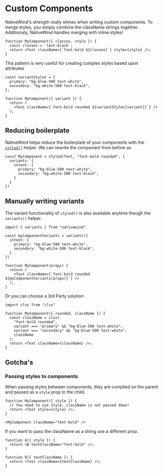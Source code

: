 # Custom Components

NativeWind's strength really shines when writing custom components. To merge styles, you simply combine the className strings together. Additionaly, NativeWind handles merging with inline styles!

```tsx
function MyComponent({ classes, style }) {
  const classes = `text-black`;
  return <Text className={`font-bold ${classes}`} style={style} />;
}
```

This pattern is very useful for creating complex styles based upon attributes

```tsx
const variantStyles = {
  primary: "bg-blue-500 text-white",
  secondary: "bg-white-500 text-black",
};

function MyComponent({ variant }) {
  return (
    <Text className={`font-bold rounded ${variantStyles[variant]}`} />
  );
}
```

## Reducing boilerplate

NativeWind helps reduce the boilerplate of your components with the [`styled()`](../api/styled) helper. We can rewrite the component from before as

```tsx
const MyComponent = styled(Text, "font-bold rounded", {
  variants: {
    intent: {
      primary: "bg-blue-500 text-white",
      secondary: "bg-white-500 text-black",
    }
  }
})
```

## Manually writing variants

The variant functionality of `styled()` is also available anytime though the `variants()` helper.

```tsx
import { variants } from "nativewind"

const myComponentVariants = variants({
  intent: {
    primary: "bg-blue-500 text-white",
    secondary: "bg-white-500 text-black",
  }
})

function MyComponent(props) {
  return (
    <Text className={`font-bold rounded ${myComponentVariants(props)}`} />
  );
}
```

Or you can choose a 3rd Party solution


```tsx
import clsx from "clsx"

function MyComponent({ rounded, className }) {
  const className = clsx(
    "font-bold rounded",
    variant === "primary" && "bg-blue-500 text-white",
    variant === "secondary" && "bg-blue-500 text-white",
    className
  );
  return <Text className={className} />;
}
```

## Gotcha's

### Passing styles to components

When passing styles between components, they are compiled on the parent and passed as a `style` prop to the child.

```tsx
function MyComponent({ style }) {
  // You need to use style, className is not passed down!
  return <Text style={style} />;
}

<MyComponent className="font-bold" />
```

If you want to pass the className as a string use a different prop.

```tsx
function A({ style }) {
  return <B textClassName="font-bold" />;
}

function B({ textClassName }) {
  return <Text className={textClassName} />;
}
```

